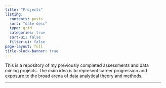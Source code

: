 ```yaml
---
title: "Projects"
listing:
  contents: posts
  sort: "date desc"
  type: grid
  categories: true
  sort-ui: false
  filter-ui: false
page-layout: full
title-block-banner: true
---
```


This is a repository of my previously completed assessments and data mining projects. The main idea is to represent career progression and exposure to the broad arena of data analytical theory and methods.


------------------------------------------------------------------------
